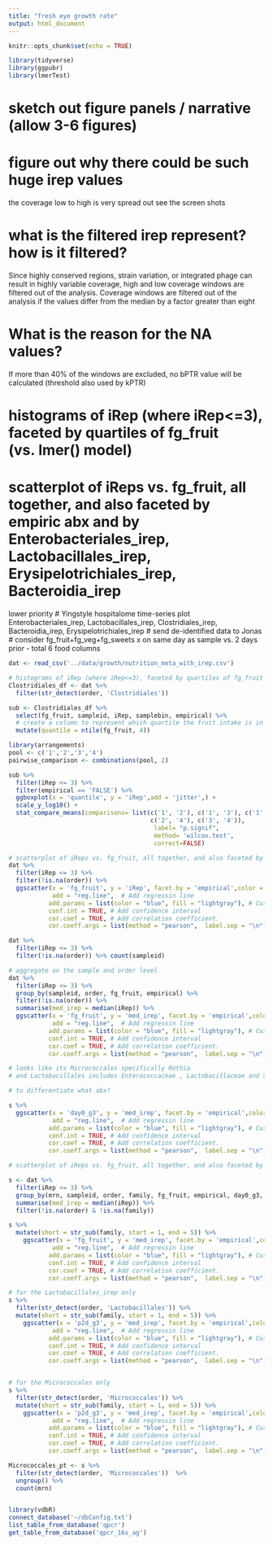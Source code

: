 ```yaml
---
title: "fresh eye growth rate"
output: html_document
---
```


```r
knitr::opts_chunk$set(echo = TRUE)
```

```r
library(tidyverse)
library(ggpubr)
library(lmerTest)
```

# sketch out figure panels / narrative (allow 3-6 figures)
# figure out why there could be such huge irep values
the coverage low to high is very spread out
see the screen shots 

# what is the filtered irep represent? how is it filtered?
Since highly conserved regions, strain variation, or integrated phage can result in highly variable coverage, high and low coverage windows are filtered out of the analysis. Coverage windows are filtered out of the analysis if the values differ from the median by a factor greater than eight

# What is the reason for the NA values?
If more than 40% of the windows are excluded, no bPTR value will be calculated (threshold also used by kPTR)

# histograms of iRep (where iRep<=3), faceted by quartiles of fg_fruit (vs. lmer() model)

# scatterplot of iReps vs. fg_fruit, all together, and also faceted by empiric abx and by Enterobacteriales_irep, Lactobacillales_irep, Erysipelotrichiales_irep, Bacteroidia_irep

lower priority
# Yingstyle hospitalome time-series plot Enterobacteriales_irep, Lactobacillales_irep, Clostridiales_irep, Bacteroidia_irep, Erysipelotrichiales_irep
# send de-identified data to Jonas 
# consider fg_fruit+fg_veg+fg_sweets x on same day as sample vs.  2 days prior - total 6 food columns

```r
dat <- read_csv('../data/growth/nutrition_meta_with_irep.csv')

# histograms of iRep (where iRep<=3), faceted by quartiles of fg_fruit (vs. lmer() model)
Clostridiales_df <- dat %>% 
  filter(str_detect(order, 'Clostridiales'))

sub <- Clostridiales_df %>% 
  select(fg_fruit, sampleid, iRep, samplebin, empirical) %>% 
  # create a column to represent which quartile the fruit intake is in
  mutate(quantile = ntile(fg_fruit, 4)) 

library(arrangements)
pool <- c('1','2','3','4')
pairwise_comparison <- combinations(pool, 2) 

sub %>% 
  filter(iRep <= 3) %>% 
  filter(empirical == 'FALSE') %>% 
  ggboxplot(x = 'quantile', y = 'iRep',add = 'jitter',) +
  scale_y_log10() +
  stat_compare_means(comparisons= list(c('1', '2'), c('1', '3'), c('1', '4'), c('2', '3'),
                                       c('2', '4'), c('3', '4')),
										label= "p.signif",
										method= 'wilcox.test',
										correct=FALSE)
```




```r
# scatterplot of iReps vs. fg_fruit, all together, and also faceted by empiric abx
dat %>% 
  filter(iRep <= 3) %>% 
  filter(!is.na(order)) %>% 
  ggscatter(x = 'fg_fruit', y = 'iRep', facet.by = 'empirical',color = 'order',
            add = "reg.line",  # Add regressin line
           add.params = list(color = "blue", fill = "lightgray"), # Customize line
           conf.int = TRUE, # Add confidence interval
           cor.coef = TRUE, # Add correlation coefficient.
           cor.coeff.args = list(method = "pearson",  label.sep = "\n"))

dat %>% 
  filter(iRep <= 3) %>% 
  filter(!is.na(order)) %>% count(sampleid)
```


```r
# aggregate on the sample and order level
dat %>% 
  filter(iRep <= 3) %>% 
  group_by(sampleid, order, fg_fruit, empirical) %>% 
  filter(!is.na(order)) %>% 
  summarise(med_irep = median(iRep)) %>% 
  ggscatter(x = 'fg_fruit', y = 'med_irep', facet.by = 'empirical',color = 'order',
            add = "reg.line",  # Add regressin line
           add.params = list(color = "blue", fill = "lightgray"), # Customize line
           conf.int = TRUE, # Add confidence interval
           cor.coef = TRUE, # Add correlation coefficient.
           cor.coeff.args = list(method = "pearson",  label.sep = "\n"))

# looks like its Micrococcales specifically Rothia 
# and Lactobacillales includes Enterococcaceae , Lactobacillaceae and Streptococcaceae

# to differentiate what abx?

s %>% 
  ggscatter(x = 'day0_g3', y = 'med_irep', facet.by = 'empirical',color = 'order',
            add = "reg.line",  # Add regressin line
           add.params = list(color = "blue", fill = "lightgray"), # Customize line
           conf.int = TRUE, # Add confidence interval
           cor.coef = TRUE, # Add correlation coefficient.
           cor.coeff.args = list(method = "pearson",  label.sep = "\n"))

```

```r
# scatterplot of iReps vs. fg_fruit, all together, and also faceted by empiric abx and by Enterobacteriales_irep, Lactobacillales_irep, Erysipelotrichiales_irep, Bacteroidia_irep

s <- dat %>% 
  filter(iRep <= 3) %>% 
  group_by(mrn, sampleid, order, family, fg_fruit, empirical, day0_g3, p2d_g3) %>% 
  summarise(med_irep = median(iRep)) %>% 
  filter(!is.na(order) & !is.na(family))

s %>% 
  mutate(short = str_sub(family, start = 1, end = 5)) %>% 
    ggscatter(x = 'fg_fruit', y = 'med_irep', facet.by = 'empirical',color = 'family',label = 'short',
            add = "reg.line",  # Add regressin line
           add.params = list(color = "blue", fill = "lightgray"), # Customize line
           conf.int = TRUE, # Add confidence interval
           cor.coef = TRUE, # Add correlation coefficient.
           cor.coeff.args = list(method = "pearson",  label.sep = "\n"))

# for the Lactobacillales_irep only
s %>% 
  filter(str_detect(order, 'Lactobacillales')) %>% 
  mutate(short = str_sub(family, start = 1, end = 5)) %>% 
    ggscatter(x = 'p2d_g3', y = 'med_irep', facet.by = 'empirical',color = 'family',label = 'short',
            add = "reg.line",  # Add regressin line
           add.params = list(color = "blue", fill = "lightgray"), # Customize line
           conf.int = TRUE, # Add confidence interval
           cor.coef = TRUE, # Add correlation coefficient.
           cor.coeff.args = list(method = "pearson",  label.sep = "\n"))


# for the Micrococcales only
s %>% 
  filter(str_detect(order, 'Micrococcales')) %>% 
  mutate(short = str_sub(family, start = 1, end = 5)) %>% 
    ggscatter(x = 'p2d_g3', y = 'med_irep', facet.by = 'empirical',color = 'family',label = 'short',
            add = "reg.line",  # Add regressin line
           add.params = list(color = "blue", fill = "lightgray"), # Customize line
           conf.int = TRUE, # Add confidence interval
           cor.coef = TRUE, # Add correlation coefficient.
           cor.coeff.args = list(method = "pearson",  label.sep = "\n"))

Micrococcales_pt <- s %>% 
  filter(str_detect(order, 'Micrococcales'))  %>% 
  ungroup() %>% 
  count(mrn)


library(vdbR)
connect_database('~/dbConfig.txt')
list_table_from_database('qpcr')
get_table_from_database('qpcr_16s_ag')
```

